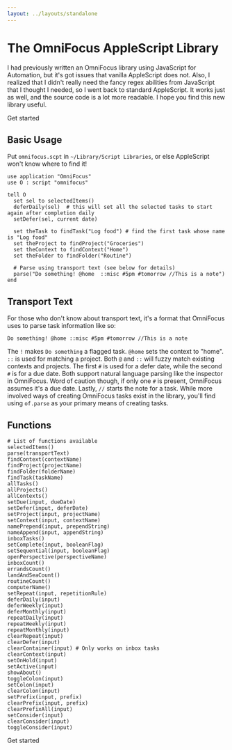 ```yaml
---
layout: ../layouts/standalone
---
```



<SEO title="Focusing" description="Overview of Brandon Pittman's AppleScript library for OmniFocus." />

# The OmniFocus AppleScript Library

I had previously written an OmniFocus library using JavaScript for
Automation, but it's got issues that vanilla AppleScript does not.
Also, I realized that I didn't really need the fancy regex abilities
from JavaScript that I thought I needed, so I went back to standard
AppleScript. It works just as well, and the source code is a lot more
readable. I hope you find this new library useful.

<div className="flex justify-center">
  <Cta
    rel="noreferrer noopener"
    target="_blank"
    href="https://github.com/brandonpittman/omnifocus"
  >
    Get started
  </Cta>
</div>

## Basic Usage

Put `omnifocus.scpt` in `~/Library/Script Libraries`, or else AppleScript won't know where to find it!

```applescript
use application "OmniFocus"
use O : script "omnifocus"

tell O
  set sel to selectedItems()
  deferDaily(sel)  # this will set all the selected tasks to start again after completion daily
  setDefer(sel, current date)

  set theTask to findTask("Log food") # find the first task whose name is "Log food"
  set theProject to findProject("Groceries")
  set theContext to findContext("Home")
  set theFolder to findFolder("Routine")

  # Parse using transport text (see below for details)
  parse("Do something! @home  ::misc #5pm #tomorrow //This is a note")
end
```

## Transport Text

For those who don't know about transport text, it's a format that
OmniFocus uses to parse task information like so:

`Do something! @home ::misc #5pm #tomorrow //This is a note`

The `!` makes `Do something` a flagged task. `@home` sets the context to
"home". `::` is used for matching a project. Both `@` and `::` will fuzzy match
existing contexts and projects. The first `#` is used for a defer date, while
the second `#` is for a due date. Both support natural language parsing like
the inspector in OmniFocus. Word of caution though, if only one `#` is present,
OmniFocus assumes it's a due date. Lastly, `//` starts the note for a task.
While more involved ways of creating OmniFocus tasks exist in the library,
you'll find using `of.parse` as your primary means of creating tasks.

## Functions

```applescript
# List of functions available
selectedItems()
parse(transportText)
findContext(contextName)
findProject(projectName)
findFolder(folderName)
findTask(taskName)
allTasks()
allProjects()
allContexts()
setDue(input, dueDate)
setDefer(input, deferDate)
setProject(input, projectName)
setContext(input, contextName)
namePrepend(input, prependString)
nameAppend(input, appendString)
inboxTasks()
setComplete(input, booleanFlag)
setSequential(input, booleanFlag)
openPerspective(perspectiveName)
inboxCount()
errandsCount()
landAndSeaCount()
routineCount()
computerName()
setRepeat(input, repetitionRule)
deferDaily(input)
deferWeekly(input)
deferMonthly(input)
repeatDaily(input)
repeatWeekly(input)
repeatMonthly(input)
clearRepeat(input)
clearDefer(input)
clearContainer(input) # Only works on inbox tasks
clearContext(input)
setOnHold(input)
setActive(input)
showAbout()
toggleColon(input)
setColon(input)
clearColon(input)
setPrefix(input, prefix)
clearPrefix(input, prefix)
clearPrefixAll(input)
setConsider(input)
clearConsider(input)
toggleConsider(input)
```

<div className="flex justify-center">
  <Cta
  rel="noreferrer noopener"
  target="_blank"
  href="https://github.com/brandonpittman/omnifocus"
  >
    Get started
  </Cta>
</div>

